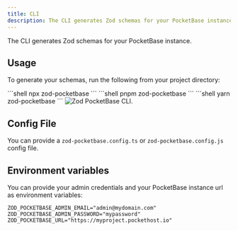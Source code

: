 ```yaml
---
title: CLI
description: The CLI generates Zod schemas for your PocketBase instance.
---
```


The CLI generates Zod schemas for your PocketBase instance.

## Usage

To generate your schemas, run the following from your project directory:

<Tabs>
  <TabItem label="npm">
    ```shell
    npx zod-pocketbase
    ```
  </TabItem>
  <TabItem label="pnpm">
    ```shell
    pnpm zod-pocketbase
    ```
  </TabItem>
  <TabItem label="yarn">
    ```shell
    yarn zod-pocketbase
    ```
  </TabItem>
</Tabs>

<Image src={cliImage} alt="Zod PocketBase CLI." />

## Config File

You can provide a `zod-pocketbase.config.ts` or `zod-pocketbase.config.js` config file. 


## Environment variables

You can provide your admin credentials and your PocketBase instance url as environment variables:

```shell
ZOD_POCKETBASE_ADMIN_EMAIL="admin@mydomain.com"
ZOD_POCKETBASE_ADMIN_PASSWORD="mypassword"
ZOD_POCKETBASE_URL="https://myproject.pockethost.io"
```